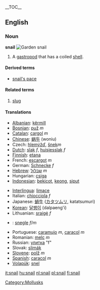 {{wikipedia}} __TOC__
==English==
===Noun===
'''snail'''
[[Image:Snail2.JPG|thumb|Garden snail]]
# A [[gastropod]] that has a coiled [[shell]].

==== Derived terms ====
* [[snail's pace]]

====Related terms====
#[[slug]]

{{Flowbreak}}
====Translations====
{{top}}
*[[Albanian]]: [[kërmill]]
*[[Bosnian]]: [[puž]] ''m''
*[[Catalan]]: [[cargol]] ''m''
*[[Chinese]]: [[蜗牛]] (woniu)
*Czech: [[hlemýžď]], [[šnek]]''m''
*[[Dutch]]: [[slak]] ''f'', [[huisjesslak]] ''f''
*[[Finnish]]: [[etana]]
*French: [[escargot]] ''m''
*German: [[Schnecke]] ''f''
*[[Hebrew]]: [[שבלול]] ''m''
*Hungarian: [[csiga]]
*[[Indonesian]]: [[bekicot]], [[keong]], [[siput]]
{{mid}}
*[[Interlingua]]: [[limace]]
*Italian: [[chiocciola]] ''f''
*Japanese: [[蝸牛]] ([[カタツムリ]], katatsumuri)
*[[Korean]]: [[달팽이]] (dalpaeng'i)
*Lithuanian: [[sraigė]] ''f''
* {{no}}: [[snegle]] ''f''/''m''
*Portuguese: [[caramujo]] ''m'', [[caracol]] ''m''
*Romanian: [[melc]] ''m''
*Russian: [[улитка]] "f"
*Slovak: [[slimák]]
*[[Slovene]]: [[polž]] ''m''
*[[Spanish]]: [[caracol]] ''m''
*[[Volapük]]: [[snel]]
{{bottom}}

[[it:snail]]
[[hu:snail]]
[[nl:snail]]
[[pl:snail]]
[[fi:snail]]

[[Category:Mollusks]]
